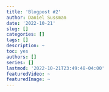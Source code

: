 ```yaml
---
title: 'Blogpost #2'
author: Daniel Sussman
date: '2022-10-21'
slug: []
categories: []
tags: []
description: ~
toc: yes
authors: []
series: []
lastmod: '2022-10-21T23:49:48-04:00'
featuredVideo: ~
featuredImage: ~
---
```

